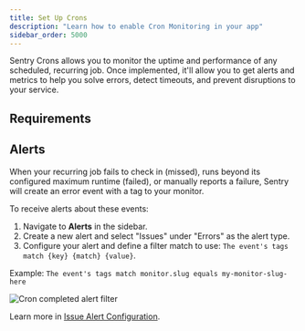 ```yaml
---
title: Set Up Crons
description: "Learn how to enable Cron Monitoring in your app"
sidebar_order: 5000
---
```


Sentry Crons allows you to monitor the uptime and performance of any scheduled, recurring job. Once implemented, it'll allow you to get alerts and metrics to help you solve errors, detect timeouts, and prevent disruptions to your service.

## Requirements

<PlatformContent includePath="crons/requirements" />

<PlatformContent includePath="crons/setup" />

## Alerts

When your recurring job fails to check in (missed), runs beyond its configured maximum runtime (failed), or manually reports a failure, Sentry will create an error event with a tag to your monitor.

To receive alerts about these events:

1. Navigate to **Alerts** in the sidebar.
2. Create a new alert and select "Issues" under "Errors" as the alert type.
3. Configure your alert and define a filter match to use: `The event's tags match {key} {match} {value}`.

Example: `The event's tags match monitor.slug equals my-monitor-slug-here`

![Cron completed alert filter](/platforms/java/common/crons/crons-alerts-example.png)

Learn more in [Issue Alert Configuration](/product/alerts/create-alerts/issue-alert-config/).
